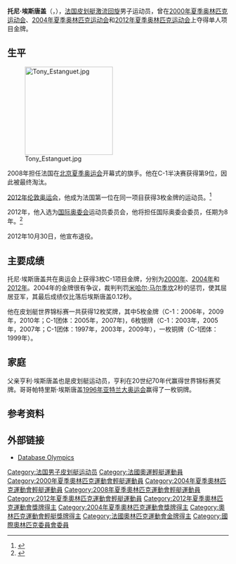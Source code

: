 {{MedalTableTopPic|2020-01-11 Biathlon at the 2020 Winter Youth Olympics – Women's Individual – Medal ceremony (Martin Rulsch) 08.jpg|200px|攝於[[2020年冬季青年奧林匹克運動會|2020年冬季青年奧林匹克運動會]]}}
{{MedalSport|男子皮划艇[[激流回旋|激流回旋]]}}
{{MedalCountry|{{FRA}}}}

{{MedalOlympic}}
{{MedalGold|[[2000年夏季奥林匹克运动会|2000年悉尼]]|C-1}}
{{MedalGold|[[2004年夏季奥林匹克运动会|2004年雅典]]|C-1}}
{{MedalGold|[[2012年夏季奥林匹克运动会|2012年伦敦]]|[[2012年夏季奧林匹克運動會皮划艇男子激流C1艇|C-1]]}}
{{MedalWorldChampionships}}
{{MedalGold|2005年彭里斯|C-1团体}}
{{MedalGold|2006年布拉格|C-1}}
{{MedalGold|2007年伊瓜苏|C-1团体}}
{{MedalGold|2009年拉塞乌杜尔赫利|C-1}}
{{MedalGold|2010年Tacen|C-1}}
{{MedalSilver|1997年Três Coroas|C-1团体}}
{{MedalSilver|2003年奥格斯堡|C-1}}
{{MedalSilver|2003年奥格斯堡|C-1团体}}
{{MedalSilver|2005年彭里斯|C-1}}
{{MedalSilver|2007年伊瓜苏|C-1}}
{{MedalSilver|2009年拉塞乌杜尔赫利|C-1团体}}
{{MedalBronze|1999年拉塞乌杜尔赫利|C-1团体}}
{{MedalCompetition|欧洲锦标赛}}
{{MedalGold|2000年梅扎纳|C-1}}
{{MedalGold|2006年拉尔让蒂埃拉贝塞埃|C-1}}
{{MedalGold|2011年拉塞乌杜尔赫利|C-1}}
{{MedalGold|2011年拉塞乌杜尔赫利|C-1团体}}
{{MedalSilver|2002年布拉迪斯拉发|C-1}}
{{MedalSilver|2009年诺丁汉|C-1团体}}
{{MedalSilver|2012年奥格斯堡|C-1}}
{{MedalBronze|2007年利普托夫斯基米庫拉什|C-1团体}}
{{MedalBronze|2010年布拉迪斯拉发]]|C-1团体}}
{{MedalBronze|2012年奥格斯堡|C-1团体}}
{{MedalBottom}}

'''托尼·埃斯唐盖'''（{{lang-fr|Tony Estanguet}}，{{bd|1978年|5月6日|||E}}），[[法国|法国]][[皮划艇|皮划艇]][[激流回旋|激流回旋]]男子运动员，曾在[[2000年夏季奥林匹克运动会|2000年夏季奥林匹克运动会]]、[[2004年夏季奥林匹克运动会|2004年夏季奥林匹克运动会]]和[[2012年夏季奥林匹克运动会|2012年夏季奥林匹克运动会]]上夺得单人项目金牌。

== 生平 ==
[[File:Tony_Estanguet.jpg|200px]]

2008年担任法国在[[2008年夏季奥林匹克运动会|北京夏季奥运会]]开幕式的旗手。他在C-1半决赛获得第9位，因此被最终淘汰。

[[2012年夏季奥林匹克运动会|2012年伦敦奥运会]]，他成为法国第一位在同一项目获得3枚金牌的运动员。<ref>{{cite web |url=http://thestar.com.my/sports/olympics/story.aspx?file=/2012/8/1/olympics/2012-07-31T183540Z_1_BRE86U1B3_RTROPTT_0_UK-OLY-CANO-CSMC1&sec=Olympics&nc=1 |title=The Star Online – London Olympic Games 2012 |publisher=Thestar.com.my |accessdate=9 August 2012 |archive-date=2013-02-21 |archive-url=https://archive.is/20130221025639/http://thestar.com.my/sports/olympics/story.aspx?file=/2012/8/1/olympics/2012-07-31T183540Z_1_BRE86U1B3_RTROPTT_0_UK-OLY-CANO-CSMC1&sec=Olympics&nc=1 |dead-url=no }}</ref>

2012年，他入选为[[国际奥委会|国际奥委会]]运动员委员会，他将担任国际奥委会委员，任期为8年。<ref>{{Cite web |url=http://www.aroundtherings.com/articles/view.aspx?id=40911 |title=Results of the IOC Athletes' Commission Election |accessdate=2013-04-09 |archive-date=2015-08-29 |archive-url=https://web.archive.org/web/20150829115805/http://www.aroundtherings.com/site/A__40911/Title__Results-of-the-IOC-Athletes-Commission-Election/292/Articles |dead-url=no }}</ref>

2012年10月30日，他宣布退役。

== 主要成绩 ==
托尼·埃斯唐盖共在奥运会上获得3枚C-1项目金牌，分别为[[2000年夏季奥林匹克运动会|2000年]]、[[2004年夏季奥林匹克运动会|2004年]]和[[2012年夏季奥林匹克运动会|2012年]]。2004年的金牌很有争议，裁判判罚[[米哈尔·马尔季坎|米哈尔·马尔季坎]]2秒的惩罚，使其屈居亚军，其最后成绩仅比落后埃斯唐盖0.12秒。

他在皮划艇世界锦标赛一共获得12枚奖牌，其中5枚金牌（C-1：2006年，2009年，2010年；C-1团体：2005年，2007年)，6枚银牌（C-1：2003年，2005年，2007年；C-1团体：1997年，2003年，2009年），一枚铜牌（C-1团体：1999年）。

== 家庭 ==
父亲亨利·埃斯唐盖也是皮划艇运动员，亨利在20世纪70年代赢得世界锦标赛奖牌。哥哥帕特里斯·埃斯唐盖[[1996年夏季奥林匹克运动会|1996年亚特兰大奥运会]]赢得了一枚铜牌。

==参考资料==
{{reflist}}

==外部链接==
*[https://web.archive.org/web/20070930011145/http://www.databaseolympics.com/players/playerpage.htm?ilkid=ESTANTON01 Database Olympics]

{{S-start}}
{{s-sports|oly}}
{{succession box
| before = [[Jackson_Richardson|Jackson Richardson]]
| title = {{FRA}}掌旗官
| years = [[2008年夏季奧林匹克運動會|2008 北京]]
| after = [[劳拉·弗莱塞尔-科洛维奇|劳拉·弗莱塞尔-科洛维奇]]
}}
{{S-end}}

{{奧林匹克運動會輕艇激流C1金牌}}

{{Authority control}}
{{commons category|Tony Estanguet}}
{{DEFAULTSORT:Estanguet, Tony}}
[[Category:法国男子皮划艇运动员|Category:法国男子皮划艇运动员]]
[[Category:法國奧運輕艇運動員|Category:法國奧運輕艇運動員]]
[[Category:2000年夏季奧林匹克運動會輕艇運動員|Category:2000年夏季奧林匹克運動會輕艇運動員]]
[[Category:2004年夏季奧林匹克運動會輕艇運動員|Category:2004年夏季奧林匹克運動會輕艇運動員]]
[[Category:2008年夏季奧林匹克運動會輕艇運動員|Category:2008年夏季奧林匹克運動會輕艇運動員]]
[[Category:2012年夏季奧林匹克運動會輕艇運動員|Category:2012年夏季奧林匹克運動會輕艇運動員]]
[[Category:2012年夏季奧林匹克運動會獎牌得主|Category:2012年夏季奧林匹克運動會獎牌得主]]
[[Category:2004年夏季奧林匹克運動會獎牌得主|Category:2004年夏季奧林匹克運動會獎牌得主]]
[[Category:奧林匹克運動會輕艇獎牌得主|Category:奧林匹克運動會輕艇獎牌得主]]
[[Category:法國奧林匹克運動會金牌得主|Category:法國奧林匹克運動會金牌得主]]
[[Category:國際奧林匹克委員會委員|Category:國際奧林匹克委員會委員]]